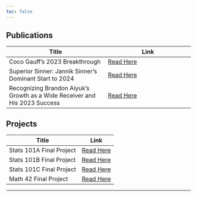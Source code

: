 ```yaml
---
toc: false
---
```


## Publications

| Title | Link |
|-------|------|
| Coco Gauff's 2023 Breakthrough | [Read Here](https://www.bruinsportsanalytics.com/post/coco-breakthrough) |
| Superior Sinner: Jannik Sinner’s Dominant Start to 2024 | [Read Here](https://www.bruinsportsanalytics.com/post/superior-sinner) |
| Recognizing Brandon Aiyuk’s Growth as a Wide Receiver and His 2023 Success | [Read Here](https://www.bruinsportsanalytics.com/post/brandon-aiyuk) |


## Projects
| Title | Link |
|-------|------|
| Stats 101A Final Project | [Read Here](/101a.pdf)  |
| Stats 101B Final Project | [Read Here](/101b.pdf)  |
| Stats 101C Final Project | [Read Here](/101c.pdf)  |
| Math 42 Final Project | [Read Here](/m42.pdf)  |

---











